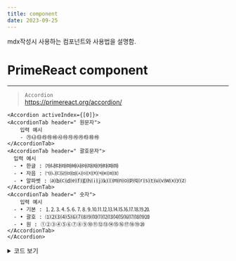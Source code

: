 ```yaml
---
title: component 
date: 2023-09-25
---
```


mdx작성시 사용하는 컴포넌트와 사용법을 설명함.


# PrimeReact component
---
> `Accordion` \
https://primereact.org/accordion/

    <Accordion activeIndex={[0]}>
    <AccordionTab header=" 원문자">
        입력 예시
        - ㉮㉯㉰㉱㉲㉳㉴㉵㉶㉷㉸㉹㉺㉻
    </AccordionTab>
    <AccordionTab header=" 괄호문자">
      입력 예시
      - • 한글 : ㈎㈏㈐㈑㈒㈓㈔㈕㈖㈗㈘㈙㈚㈛
      - • 자음 : ㈀㈁㈂㈃㈄㈅㈆㈇㈈㈉㈊㈋㈌㈍
      - • 알파벳 : ⒜⒝⒞⒟⒠⒡⒢⒣⒤⒥⒦⒧⒨⒩⒪⒫⒬⒭⒮⒯⒰⒱⒲⒳⒴⒵
    </AccordionTab>
    <AccordionTab header=" 숫자">
        입력 예시
      - • 기본 : ⒈⒉⒊⒋⒌⒍⒎⒏⒐⒑⒒⒓⒔⒕⒖⒗⒘⒙⒚⒛
      - • 괄호 : ⑴⑵⑶⑷⑸⑹⑺⑻⑼⑽⑾⑿⒀⒁⒂⒃⒄⒅⒆⒇
      - • 원 : ①②③④⑤⑥⑦⑧⑨⑩⑪⑫⑬⑭⑮⑯⑰⑱⑲⑳
    </AccordionTab>
    </Accordion>

<details>
<summary> 코드 보기 </summary>
```
    <Accordion activeIndex={[0]}>
    <AccordionTab header=" 원문자">
        입력 예시
        - ㉮㉯㉰㉱㉲㉳㉴㉵㉶㉷㉸㉹㉺㉻
    </AccordionTab>
    <AccordionTab header=" 괄호문자">
      입력 예시
      - • 한글 : ㈎㈏㈐㈑㈒㈓㈔㈕㈖㈗㈘㈙㈚㈛
      - • 자음 : ㈀㈁㈂㈃㈄㈅㈆㈇㈈㈉㈊㈋㈌㈍
      - • 알파벳 : ⒜⒝⒞⒟⒠⒡⒢⒣⒤⒥⒦⒧⒨⒩⒪⒫⒬⒭⒮⒯⒰⒱⒲⒳⒴⒵

    </AccordionTab>
    <AccordionTab header=" 숫자">
        입력 예시
      - • 기본 : ⒈⒉⒊⒋⒌⒍⒎⒏⒐⒑⒒⒓⒔⒕⒖⒗⒘⒙⒚⒛
      - • 괄호 : ⑴⑵⑶⑷⑸⑹⑺⑻⑼⑽⑾⑿⒀⒁⒂⒃⒄⒅⒆⒇
      - • 원 : ①②③④⑤⑥⑦⑧⑨⑩⑪⑫⑬⑭⑮⑯⑰⑱⑲⑳
    </AccordionTab>
    </Accordion>
```
</details>
<br/>

---
> `Tab`\
https://primereact.org/tabview/

    <TabView>
        <TabPanel header="Header I">
                기본 문단 
                - • 수준1 : 수준1 목록, 불릿(•)으로 표기 
                  - – 수준2 : 수준2 목록1, 세부 목록의 경우 특수기호 하이픈(–)으로 표기 
                  - – 수준2 : 수준2 목록2, 세부 목록의 경우 특수기호 하이픈(–)으로 표기 
        </TabPanel>
        <TabPanel header="roman">
                - Ⅰ Ⅱ Ⅲ Ⅳ Ⅴ Ⅵ Ⅶ Ⅷ Ⅸ Ⅹ Ⅺ Ⅻ Ⅼ Ⅽ Ⅾ Ⅿ 
                - ⅰ ⅱ ⅲ ⅳ ⅴ ⅵ ⅶ ⅷ ⅸ ⅹ ⅺ ⅻ ⅼ ⅽ ⅾ ⅿ
        </TabPanel>
        <TabPanel header="check box">
              - ☐☑☒
              - ✓✔✗✘
        </TabPanel>
    </TabView>

<details>
<summary>코드보기</summary>
```
    <TabView>
        <TabPanel header="Header I">
                기본 문단 
                - • 수준1 : 수준1 목록, 불릿(•)으로 표기 
                  - – 수준2 : 수준2 목록1, 세부 목록의 경우 특수기호 하이픈(–)으로 표기 
                  - – 수준2 : 수준2 목록2, 세부 목록의 경우 특수기호 하이픈(–)으로 표기 
        </TabPanel>
        <TabPanel header="roman">
                - Ⅰ Ⅱ Ⅲ Ⅳ Ⅴ Ⅵ Ⅶ Ⅷ Ⅸ Ⅹ Ⅺ Ⅻ Ⅼ Ⅽ Ⅾ Ⅿ 
                - ⅰ ⅱ ⅲ ⅳ ⅴ ⅵ ⅶ ⅷ ⅸ ⅹ ⅺ ⅻ ⅼ ⅽ ⅾ ⅿ
        </TabPanel>
        <TabPanel header="check box">
              - ☐☑☒
              - ✓✔✗✘
        </TabPanel>
    </TabView>
```
</details>
<br/>
---

> `Panel`\
https://primereact.org/panel/

    <Panel header=" header " toggleable>
        - 태그의 prop에 `toggleable` 옵션을 주면 접힌다. 
        - 오른쪽 버튼으로 접기/펴기
    </Panel>


<details>
<summary>코드보기</summary>
```
    <Panel header=" header " toggleable>
        - 태그의 prop에 `toggleable` 옵션을 주면 접힌다. 
        - 오른쪽 버튼으로 접기/펴기
    </Panel>
```
</details>
<br/>
---

> `Fieldset`\
https://primereact.org/fieldset/

    <Fieldset legend="headerrrrr" toggleable>
        - 태그의 prop에 `toggleable` 옵션을 주면 접힌다. 
        - head에 해당하는 영역을 클릭하면 접기/펴기 
    </Fieldset>

<details>
<summary>코드보기</summary>
```
    <Fieldset legend="headerrrrr" toggleable>
        - 태그의 prop에 `toggleable` 옵션을 주면 접힌다. 
        - head에 해당하는 영역을 클릭하면 접기/펴기 
    </Fieldset>

```
</details>

---
> `Card`\
https://primereact.org/card/

    <Card> 
        카드 예시 1 : 제목 없이 사용하는 경우.
    </Card>

<details>
<summary>코드보기</summary>
  ```
    <Card> 
        카드 예시 1 : 제목 없이 사용하는 경우.
    </Card>
  ```
</details>
<br/>

    <Card title ="제목을 prop으로 지정"> 
        카드 예시 2 : 제목을 사용하는 경우.
    </Card>

<details>
<summary>코드보기</summary>
  ```
    <Card title ="제목을 prop으로 지정"> 
        카드 예시 2 : 제목을 사용하는 경우.
    </Card>
  ```
</details>
<br/>

    <Card subTitle ="작은제목을 prop으로 지정"> 
        카드 예시 3 : 제목을 사용하는 경우.
    </Card>

<details>
<summary>코드보기</summary>
  ```
    <Card subTitle ="작은제목을 prop으로 지정"> 
        카드 예시 3 : 제목을 사용하는 경우.
    </Card>
  ```
</details>
<br/>
// OverlayPanel, -> 이거는 단독으로 안쓰고 button이랑 같이 씀. 다이나믹하게 (click or hover) 떠오르는 Panel 


OverlayDemo,
DataTable,
Column,

---
# Custom component 

#### GMessage (메세지 박스)

Callout: GCallout,\
https://primereact.org/message/ 를 응용하여 정의함. 


<Card title ="GCallout 메세지 박스">

      - – severity로 메시지 박스의 tone을 조절할 수 있음. 
      - – severity를 지정하지 않는 경우 적용되는 default severity ="info"

      <GCallout severity ="success" >
        This is a **<u>success</u>** GCallout
      </GCallout>

      <GCallout severity ="info">
        This is a **<u>info</u>** GCallout
      </GCallout>

      <GCallout severity ="warn">
        This is a **<u>warn</u>** GCallout
      </GCallout>

      <GCallout severity ="error">
        This is a **<u>error</u>** GCallout
      </GCallout>

      <GCallout>
        This is a **<u>default</u>** GCallout
      </GCallout> 
    <details>
    <summary>코드보기</summary>
      ```
      <GCallout severity ="success" >
        This is a **<u>success</u>** GCallout
      </GCallout>

      <GCallout severity ="info">
        This is a **<u>info</u>** GCallout
      </GCallout>

      <GCallout severity ="warn">
        This is a **<u>warn</u>** GCallout
      </GCallout>

      <GCallout severity ="error">
        This is a **<u>error</u>** GCallout
      </GCallout>

      <GCallout>
        This is a **<u>default</u>** GCallout
      </GCallout> 
      ```
    </details>

</Card>
<br/>


<Card title ="GMessage 메세지 박스">

    - – severity로 메시지 박스의 tone을 조절할 수 있음. 
    - – 내용은 "text"로 정의된 내용안에 입력함.
    - – 마크다운 문법등 적용할 내용이 문단이 넘어가면 입력이 어려우므로 `GCallout`을 사용하는 것이 더 나음 

      <GMessage
        severity ="success"
        text="This is a success GMessage  " 
      />

      <GMessage
        severity ="info"
        text="This is a info GMessage  " 
      />

      <GMessage
        severity ="warn"
        text="This is a warn GMessage " 
      />

      <GMessage
        severity ="error"
        text="This is a error GMessage " 
      />

    <details>
    <summary>코드보기</summary>
      ```
      <GMessage
        severity ="success"
        text="This is a success GMessage  " 
      />

      <GMessage
        severity ="info"
        text="This is a info GMessage  " 
      />

      <GMessage
        severity ="warn"
        text="This is a warn GMessage " 
      />

      <GMessage
        severity ="error"
        text="This is a error GMessage " 
      />
      ```
    </details>

</Card>
<br/>

<Card title ="GMath : 수식입력하기">
    <GMath>
      수식 작석용 메세지 (Message랑 동일함. 마진이나 패딩 등 스타일만 따로 적용할 목적으로 컴포넌트 분리 )
      - – margin 1rem 적용 (기본 메세지보다 좌우 상하 여백 있음.)   

      ---

      - – 실제로 수식을 입력하기 위해서는 `$` 와 `$` 사이에 수식을 입력함
      - – 설명문서 참고(katex)  https://katex.org/docs/supported
      - – 예시 $$ x =\dfrac{2a +3b }{4c}$$
      - –작성 예시 ```$$ x =\dfrac{2a +3b }{4c}$$```
    </GMath>

    <details>
    <summary>코드보기</summary>
      ```
    <GMath>
      수식 작석용 메세지 (Message랑 동일함. 마진이나 패딩 등 스타일만 따로 적용할 목적으로 컴포넌트 분리 )
      - – margin 1rem 적용 (기본 메세지보다 좌우 상하 여백 있음.)   

      ---

      - – 실제로 수식을 입력하기 위해서는 `$` 와 `$` 사이에 수식을 입력함
      - – 설명문서 참고(katex)  https://katex.org/docs/supported
      - – 예시 $$ x =\dfrac{2a +3b }{4c}$$
      - –작성 예시 ```$$ x =\dfrac{2a +3b }{4c}$$```
    </GMath>
      ```
    </details>

</Card>
<br/>


#### Image 이미지 추가하기 
https://primereact.org/image/

  Image,
  GCenterImg

<Card title ="1.이미지를 가운데 정렬하여 배치">
    <GCenterImg src ="/kics/table1.png"/> 
    <details>
    <summary>코드보기</summary>
      ```
        <GCenterImg src ="/kics/table1.png"/>
      ```
    </details>
    - – 이미지 파일은 publc > 내부 경로에 있음. 
</Card>
<br/>
<Card title ="2.이미지를 가운데 정렬하여 배치 & 캡션 추가 caption ">
    <GCenterImg src ="/kics/table1.png" caption="<표1> 건전성감독기준 재무상태표 작성방법"/> 
    <details>
    <summary>코드보기</summary>
      ```
        <GCenterImg src ="/kics/table1.png" caption="<표1> 건전성감독기준 재무상태표 작성방법"/>
      ```
    </details>
</Card>
<br/>
<Card title ="3.이미지를 가운데 정렬하여 배치 & 캡션 추가 & 사이즈 조정 :  width">
    <GCenterImg src ="/kics/table1.png" caption="<표1> 건전성감독기준 재무상태표 작성방법" width = "200"/> 
    <details>
    <summary>코드보기</summary>
      ```
        <GCenterImg src ="/kics/table1.png" caption="<표1> 건전성감독기준 재무상태표 작성방법" width = "200"/> 
      ```
    </details>
</Card>

#### Chip, Tooltip
https://primereact.org/chip/

  Chip: GChip,
  GChip,
  Cl: GChecklist,
  GTooltip,

#### Comment (주석)
  Cmt: GComment,
  SubText: GSubText,

<Card title ="Cmt 주석">

    여기에 쓰여진 내용은 본문입니다. 여기에 쓰여진 내용은 본문입니다. 여기에 쓰여진 내용은 본문입니다. 여기에 쓰여진 내용은 본문입니다. 여기에 쓰여진 내용은 본문입니다. 여기에 쓰여진 내용은 본문입니다. 여기에 쓰여진 내용은 본문입니다. 여기에 쓰여진 내용은 본문입니다. 여기에 쓰여진 내용은 본문입니다. 여기에 쓰여진 내용은 본문입니다. 
    <Cmt> 
        여기에 쓰여진 내용은 주석입니다. 주석은 본문 글꼴대비 0.95rem, 기울임으로 설정되어 있음
    </Cmt>

    <details>
    <summary>코드보기</summary>
      ```
        여기에 쓰여진 내용은 본문입니다. 여기에 쓰여진 내용은 본문입니다. 여기에 쓰여진 내용은 본문입니다. 여기에 쓰여진 내용은 본문입니다. 여기에 쓰여진 내용은 본문입니다. 여기에 쓰여진 내용은 본문입니다. 여기에 쓰여진 내용은 본문입니다. 여기에 쓰여진 내용은 본문입니다. 여기에 쓰여진 내용은 본문입니다. 여기에 쓰여진 내용은 본문입니다. 
        <Cmt> 
            여기에 쓰여진 내용은 주석입니다. 주석은 본문 글꼴대비 0.95rem, 기울임으로 설정되어 있음
        </Cmt>
      ```
    </details>
</Card>

#### TooltipIcon 
<Card title = "tooltip">

  GTooltipIcon <GTooltipIcon desc="aaaa"/> sdfasdf

  GTooltipIcon severity =secondary <GTooltipIcon desc="aaaa" severity="secondary"/>

  GTooltipIcon severity =info <GTooltipIcon desc="aaaa" severity="info"/>

  GTooltipIcon severity =warning <GTooltipIcon desc="aaaa" severity="warning"/>

  GTooltipIcon severity =danger <GTooltipIcon desc="aaaa" severity="danger"/>

  GTooltipIcon severity =success <GTooltipIcon desc="aaaa" severity="success"/>

  GTooltipIcon icon =pi pi-comment <GTooltipIcon desc="aaaa" icon="pi pi-comment"/>

  GTooltipIcon severity =success icon =pi pi-comments <GTooltipIcon desc="aaaa" severity="success" icon="pi pi-comments"/>

  GTooltipIcon severity =success icon =pi pi-exclamation-circle <GTooltipIcon desc="aaaa" severity="success" icon="pi pi-exclamation-circle"/>

    <details>
    <summary>코드보기</summary>
      ```
        GTooltipIcon <GTooltipIcon desc="aaaa"/> sdfasdf

        GTooltipIcon severity =secondary <GTooltipIcon desc="aaaa" severity="secondary"/>

        GTooltipIcon severity =info <GTooltipIcon desc="aaaa" severity="info"/>

        GTooltipIcon severity =warning <GTooltipIcon desc="aaaa" severity="warning"/>

        GTooltipIcon severity =danger <GTooltipIcon desc="aaaa" severity="danger"/>

        GTooltipIcon severity =success <GTooltipIcon desc="aaaa" severity="success"/>

        GTooltipIcon icon =pi pi-comment <GTooltipIcon desc="aaaa" icon="pi pi-comment"/>

        GTooltipIcon severity =success icon =pi pi-comments <GTooltipIcon desc="aaaa" severity="success" icon="pi pi-comments"/>

        GTooltipIcon severity =success icon =pi pi-exclamation-circle <GTooltipIcon desc="aaaa" severity="success" icon="pi pi-exclamation-circle"/>
      ```
    </details>
</Card>
---
# markdown기본문법
<Card title ="heading">

    * 1.사용법 : `# ` : `#` + ` `(space)로 사용하며 헤딩 수준에 따라 #의 갯수를 늘린다. 
    * 2.예시 :
        - `# h1`
        - `## h2`
        - `### h3`
</Card>

---
<Card title ="표 table">
  |헤더1|헤더2|헤더3|헤더4
  |--|--|--|--|
  |row1|aa|bb|cc|
  |row2|dd|ee|ff|

    <details>
    <summary>코드보기</summary>
      ```
      |헤더1|헤더2|헤더3|헤더4
      |--|--|--|--|
      |row1|aa|bb|cc|
      |row2|dd|ee|ff|
      ```
    </details>


<br/>
테이블 작성 예시 2

  |헤더1|헤더2|헤더3|헤더4
  |--|--|--|--|
  |row1|aa|bb|cc<br/>셀안에 줄바꿈이 필요할때 |
  |row2|dd|ee<br/>셀안에 줄바꿈이 필요할때22|ff|

    <details>
    <summary>코드보기</summary>
      ```
        |헤더1|헤더2|헤더3|헤더4
        |--|--|--|--|
        |row1|aa|bb|cc<br/>셀안에 줄바꿈이 필요할때 |
        |row2|dd|ee<br/>셀안에 줄바꿈이 필요할때22|ff|
      ```
    </details>

</Card>